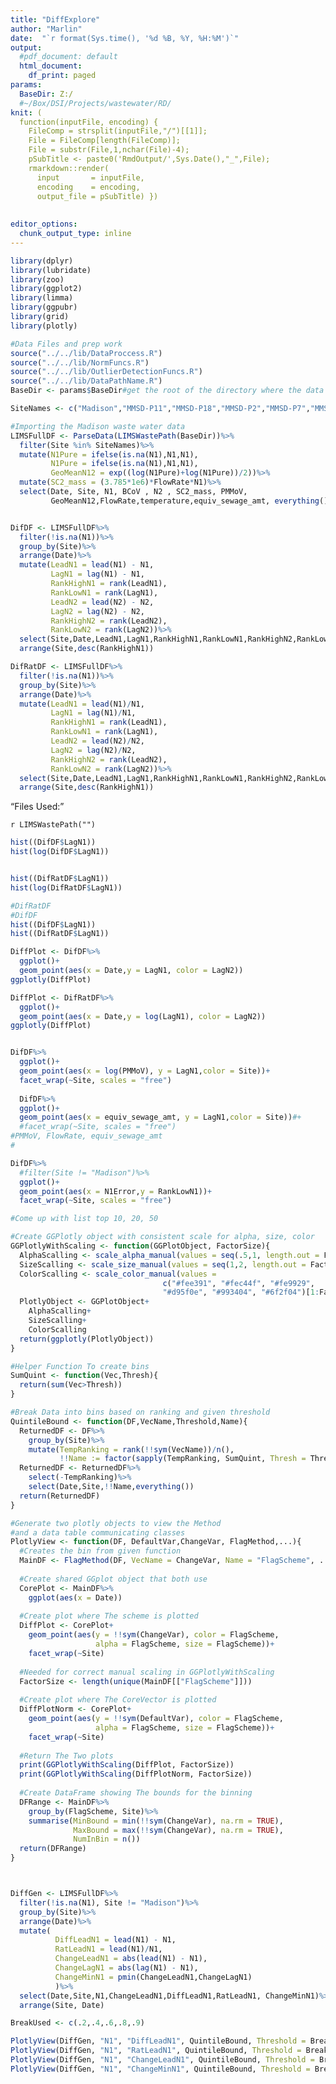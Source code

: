 ```yaml
---
title: "DiffExplore"
author: "Marlin"
date:  "`r format(Sys.time(), '%d %B, %Y, %H:%M')`"
output:
  #pdf_document: default
  html_document:
    df_print: paged
params:
  BaseDir: Z:/
  #~/Box/DSI/Projects/wastewater/RD/
knit: (
  function(inputFile, encoding) { 
    FileComp = strsplit(inputFile,"/")[[1]];
    File = FileComp[length(FileComp)];
    File = substr(File,1,nchar(File)-4);
    pSubTitle <- paste0('RmdOutput/',Sys.Date(),"_",File);
    rmarkdown::render( 
      input       = inputFile, 
      encoding    = encoding, 
      output_file = pSubTitle) })
  
         
editor_options:
  chunk_output_type: inline
---
```




```r
library(dplyr)
library(lubridate)
library(zoo)
library(ggplot2)
library(limma)
library(ggpubr)
library(grid)
library(plotly)

#Data Files and prep work
source("../../lib/DataProccess.R")
source("../../lib/NormFuncs.R")
source("../../lib/OutlierDetectionFuncs.R")
source("../../lib/DataPathName.R")
BaseDir <- params$BaseDir#get the root of the directory where the data is stored
```

```r
SiteNames <- c("Madison","MMSD-P11","MMSD-P18","MMSD-P2","MMSD-P7","MMSD-P8")

#Importing the Madison waste water data
LIMSFullDF <- ParseData(LIMSWastePath(BaseDir))%>%
  filter(Site %in% SiteNames)%>%
  mutate(N1Pure = ifelse(is.na(N1),N1,N1),
         N1Pure = ifelse(is.na(N1),N1,N1),
         GeoMeanN12 = exp((log(N1Pure)+log(N1Pure))/2))%>%
  mutate(SC2_mass = (3.785*1e6)*FlowRate*N1)%>%
  select(Date, Site, N1, BCoV , N2 , SC2_mass, PMMoV,
         GeoMeanN12,FlowRate,temperature,equiv_sewage_amt, everything())


DifDF <- LIMSFullDF%>%
  filter(!is.na(N1))%>%
  group_by(Site)%>%
  arrange(Date)%>%
  mutate(LeadN1 = lead(N1) - N1,
         LagN1 = lag(N1) - N1,
         RankHighN1 = rank(LeadN1),
         RankLowN1 = rank(LagN1),
         LeadN2 = lead(N2) - N2,
         LagN2 = lag(N2) - N2,
         RankHighN2 = rank(LeadN2),
         RankLowN2 = rank(LagN2))%>%
  select(Site,Date,LeadN1,LagN1,RankHighN1,RankLowN1,RankHighN2,RankLowN2,everything())%>%
  arrange(Site,desc(RankHighN1))

DifRatDF <- LIMSFullDF%>%
  filter(!is.na(N1))%>%
  group_by(Site)%>%
  arrange(Date)%>%
  mutate(LeadN1 = lead(N1)/N1,
         LagN1 = lag(N1)/N1,
         RankHighN1 = rank(LeadN1),
         RankLowN1 = rank(LagN1),
         LeadN2 = lead(N2)/N2,
         LagN2 = lag(N2)/N2,
         RankHighN2 = rank(LeadN2),
         RankLowN2 = rank(LagN2))%>%
  select(Site,Date,LeadN1,LagN1,RankHighN1,RankLowN1,RankHighN2,RankLowN2,everything())%>%
  arrange(Site,desc(RankHighN1))

```

"Files Used: "

`r LIMSWastePath("")`

```r
hist((DifDF$LagN1))
hist(log(DifDF$LagN1))


hist((DifRatDF$LagN1))
hist(log(DifRatDF$LagN1))

```


```r
#DifRatDF
#DifDF
hist((DifDF$LagN1))
hist((DifRatDF$LagN1))

DiffPlot <- DifDF%>%
  ggplot()+
  geom_point(aes(x = Date,y = LagN1, color = LagN2))
ggplotly(DiffPlot)

DiffPlot <- DifRatDF%>%
  ggplot()+
  geom_point(aes(x = Date,y = log(LagN1), color = LagN2))
ggplotly(DiffPlot)


DifDF%>%
  ggplot()+
  geom_point(aes(x = log(PMMoV), y = LagN1,color = Site))+
  facet_wrap(~Site, scales = "free")
  
  DifDF%>%
  ggplot()+
  geom_point(aes(x = equiv_sewage_amt, y = LagN1,color = Site))#+
  #facet_wrap(~Site, scales = "free")
#PMMoV, FlowRate, equiv_sewage_amt
#

DifDF%>%
  #filter(Site != "Madison")%>%
  ggplot()+
  geom_point(aes(x = N1Error,y = RankLowN1))+
  facet_wrap(~Site, scales = "free")

#Come up with list top 10, 20, 50
```


```r
#Create GGPlotly object with consistent scale for alpha, size, color
GGPlotlyWithScaling <- function(GGPlotObject, FactorSize){
  AlphaScalling <- scale_alpha_manual(values = seq(.5,1, length.out = FactorSize))
  SizeScalling <- scale_size_manual(values = seq(1,2, length.out = FactorSize))
  ColorScalling <- scale_color_manual(values = 
                                  c("#fee391", "#fec44f", "#fe9929",
                                  "#d95f0e", "#993404", "#6f2f04")[1:FactorSize])
  PlotlyObject <- GGPlotObject+
    AlphaScalling+
    SizeScalling+
    ColorScalling
  return(ggplotly(PlotlyObject))
}

#Helper Function To create bins
SumQuint <- function(Vec,Thresh){
  return(sum(Vec>Thresh))
}

#Break Data into bins based on ranking and given threshold
QuintileBound <- function(DF,VecName,Threshold,Name){
  ReturnedDF <- DF%>%
    group_by(Site)%>%
    mutate(TempRanking = rank(!!sym(VecName))/n(),
           !!Name := factor(sapply(TempRanking, SumQuint, Thresh = Threshold)))
  ReturnedDF <- ReturnedDF%>%
    select(-TempRanking)%>%
    select(Date,Site,!!Name,everything())
  return(ReturnedDF)
}

#Generate two plotly objects to view the Method 
#and a data table communicating classes
PlotlyView <- function(DF, DefaultVar,ChangeVar, FlagMethod,...){
  #Creates the bin from given function
  MainDF <- FlagMethod(DF, VecName = ChangeVar, Name = "FlagScheme", ...)
  
  #Create shared GGplot object that both use
  CorePlot <- MainDF%>%
    ggplot(aes(x = Date))
  
  #Create plot where The scheme is plotted
  DiffPlot <- CorePlot+
    geom_point(aes(y = !!sym(ChangeVar), color = FlagScheme,
                   alpha = FlagScheme, size = FlagScheme))+
    facet_wrap(~Site)
  
  #Needed for correct manual scaling in GGPlotlyWithScaling
  FactorSize <- length(unique(MainDF[["FlagScheme"]]))
  
  #Create plot where The CoreVector is plotted
  DiffPlotNorm <- CorePlot+
    geom_point(aes(y = !!sym(DefaultVar), color = FlagScheme,
                   alpha = FlagScheme, size = FlagScheme))+
    facet_wrap(~Site)
  
  #Return The Two plots
  print(GGPlotlyWithScaling(DiffPlot, FactorSize))
  print(GGPlotlyWithScaling(DiffPlotNorm, FactorSize))
  
  #Create DataFrame showing The bounds for the binning
  DFRange <- MainDF%>%
    group_by(FlagScheme, Site)%>%
    summarise(MinBound = min(!!sym(ChangeVar), na.rm = TRUE),
              MaxBound = max(!!sym(ChangeVar), na.rm = TRUE),
              NumInBin = n())
  return(DFRange)
}



DiffGen <- LIMSFullDF%>%
  filter(!is.na(N1), Site != "Madison")%>%
  group_by(Site)%>%
  arrange(Date)%>%
  mutate(
          DiffLeadN1 = lead(N1) - N1,
          RatLeadN1 = lead(N1)/N1,
          ChangeLeadN1 = abs(lead(N1) - N1),
          ChangeLagN1 = abs(lag(N1) - N1),
          ChangeMinN1 = pmin(ChangeLeadN1,ChangeLagN1)
          )%>%
  select(Date,Site,N1,ChangeLeadN1,DiffLeadN1,RatLeadN1, ChangeMinN1)%>%
  arrange(Site, Date)

BreakUsed <- c(.2,.4,.6,.8,.9)

PlotlyView(DiffGen, "N1", "DiffLeadN1", QuintileBound, Threshold = BreakUsed)
PlotlyView(DiffGen, "N1", "RatLeadN1", QuintileBound, Threshold = BreakUsed)
PlotlyView(DiffGen, "N1", "ChangeLeadN1", QuintileBound, Threshold = BreakUsed)
PlotlyView(DiffGen, "N1", "ChangeMinN1", QuintileBound, Threshold = BreakUsed)


```